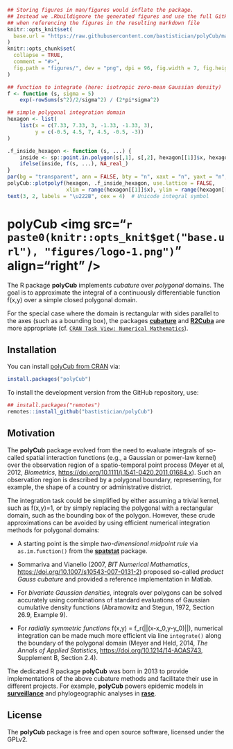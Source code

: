 ```r
## Storing figures in man/figures would inflate the package.
## Instead we .Rbuildignore the generated figures and use the full GitHub path
## when referencing the figures in the resulting markdown file
knitr::opts_knit$set(
  base.url = "https://raw.githubusercontent.com/bastistician/polyCub/master/"
)
knitr::opts_chunk$set(
  collapse = TRUE,
  comment = "#>",
  fig.path = "figures/", dev = "png", dpi = 96, fig.width = 7, fig.height = 5
)
```
```R
## function to integrate (here: isotropic zero-mean Gaussian density)
f <- function (s, sigma = 5)
    exp(-rowSums(s^2)/2/sigma^2) / (2*pi*sigma^2)

## simple polygonal integration domain
hexagon <- list(
    list(x = c(7.33, 7.33, 3, -1.33, -1.33, 3),
         y = c(-0.5, 4.5, 7, 4.5, -0.5, -3))
)
```
```R
.f_inside_hexagon <- function (s, ...) {
    inside <- sp::point.in.polygon(s[,1], s[,2], hexagon[[1]]$x, hexagon[[1]]$y)
    ifelse(inside, f(s, ...), NA_real_)
}
par(bg = "transparent", ann = FALSE, bty = "n", xaxt = "n", yaxt = "n", mar = c(0,0,0,0))
polyCub::plotpolyf(hexagon, .f_inside_hexagon, use.lattice = FALSE,
                   xlim = range(hexagon[[1]]$x), ylim = range(hexagon[[1]]$y))
text(3, 2, labels = "\u222B", cex = 4)  # Unicode integral symbol
```

# polyCub <img src="`r paste0(knitr::opts_knit$get("base.url"), "figures/logo-1.png")`" align="right" />

The R package **polyCub** implements *cubature* over *polygonal* domains.
The goal is to approximate the integral of a continuously differentiable
function f(x,y) over a simple closed polygonal domain.

For the special case where the domain is rectangular with sides parallel
to the axes (such as a bounding box), the packages
[**cubature**](https://CRAN.R-project.org/package=cubature)
and [**R2Cuba**](https://CRAN.R-project.org/package=R2Cuba)
are more appropriate (cf.
[`CRAN Task View: Numerical Mathematics`](https://CRAN.R-project.org/view=NumericalMathematics)).


## Installation

You can install [polyCub from CRAN](https://CRAN.R-project.org/package=polyCub) via:

```R
install.packages("polyCub")
```

To install the development version from the GitHub repository, use:

```R
## install.packages("remotes")
remotes::install_github("bastistician/polyCub")
```


## Motivation

The **polyCub** package evolved from the need to evaluate integrals of
so-called spatial interaction functions (e.g., a Gaussian or power-law
kernel) over the observation region of a spatio-temporal point process
(Meyer et al, 2012, *Biometrics*, <https://doi.org/10.1111/j.1541-0420.2011.01684.x>).
Such an observation region is described by a polygonal boundary,
representing, for example, the shape of a country or administrative
district.

The integration task could be simplified by either assuming a trivial
kernel, such as f(x,y)=1, or by simply replacing the polygonal with a
rectangular domain, such as the bounding box of the polygon.
However, these crude approximations can be avoided by using efficient
numerical integration methods for polygonal domains:

* A starting point is the simple *two-dimensional midpoint rule* via
  `as.im.function()` from the
  [**spatstat**](https://CRAN.R-project.org/package=spatstat) package.

* Sommariva and Vianello (2007, *BIT Numerical Mathematics*,
  <https://doi.org/10.1007/s10543-007-0131-2>) proposed so-called *product
  Gauss cubature* and provided a reference implementation in Matlab.
  
* For *bivariate Gaussian densities*, integrals over polygons can be
  solved accurately using combinations of standard evaluations of Gaussian
  cumulative density functions (Abramowitz and Stegun, 1972, Section 26.9,
  Example 9).

* For *radially symmetric functions* f(x,y) = f_r(||(x-x_0,y-y_0)||),
  numerical integration can be made much more efficient via line
  `integrate()` along the boundary of the polygonal domain
  (Meyer and Held, 2014, *The Annals of Applied Statistics*,
  <https://doi.org/10.1214/14-AOAS743>, Supplement B, Section 2.4).

The dedicated R package **polyCub** was born in 2013 to provide
implementations of the above cubature methods and facilitate their
use in different projects.
For example, **polyCub** powers epidemic models in
[**surveillance**](https://CRAN.R-project.org/package=surveillance)
and phylogeographic analyses in
[**rase**](https://CRAN.R-project.org/package=rase).

<!--
* [**surveillance**](https://CRAN.R-project.org/package=surveillance)
  uses **polyCub** to evaluate the likelihood of self-exciting
  spatio-temporal point process models for infectious disease spread.

* [**rase**](https://CRAN.R-project.org/package=rase) uses **polyCub** to
  integrate bivariate Gaussian densities for phylogeographic analyses.
-->


<!--

## Examples

#### General-purpose cubature rules

* `polyCub.midpoint()`: Two-dimensional midpoint rule

* `polyCub.SV()`: product Gauss cubature

#### Cubature rules for specific types of functions

* `polyCub.iso()`: Efficient adaptive cubature for *isotropic* functions via
  line `integrate()` along the polygon boundary

* `polyCub.exact.Gauss()` and `circleCub.Gauss()`:
  Quasi-exact methods specific to the integration of the
  *bivariate Gaussian density* over polygonal and circular domains, respectively

-->


## License

The **polyCub** package is free and open source software, licensed under the GPLv2.
